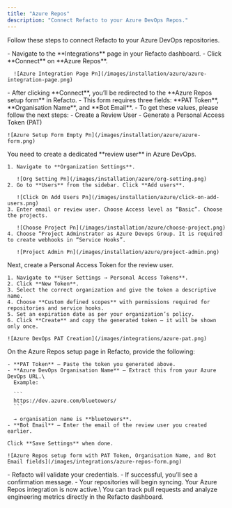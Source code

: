 ```yaml
---
title: "Azure Repos"
description: "Connect Refacto to your Azure DevOps Repos."
---
```


Follow these steps to connect Refacto to your Azure DevOps repositories.

<Steps>
  <Step title="Go to Integrations" icon="window">
    - Navigate to the **Integrations** page in your Refacto dashboard.
    - Click **Connect** on **Azure Repos**.

      ![Azure Integration Page Pn](/images/installation/azure/azure-integration-page.png)
  </Step>
  
  <Step title="Open Azure Repos Setup Form" icon="form">
    - After clicking **Connect**, you’ll be redirected to the **Azure Repos setup form** in Refacto.  
    - This form requires three fields: **PAT Token**, **Organisation Name**, and **Bot Email**.  
    - To get these values, please follow the next steps:  
      - Create a Review User  
      - Generate a Personal Access Token (PAT)  

    ![Azure Setup Form Empty Pn](/images/installation/azure/azure-form.png)
  </Step>
  
  <Step title="Create a Review User" icon="user">
    You need to create a dedicated **review user** in Azure DevOps.

    1. Navigate to **Organization Settings**.

       ![Org Setting Pn](/images/installation/azure/org-setting.png)
    2. Go to **Users** from the sidebar. Click **Add users**.

       ![Click On Add Users Pn](/images/installation/azure/click-on-add-users.png)
    3. Enter email or review user. Choose Access level as “Basic”. Choose the projects.

       ![Choose Project Pn](/images/installation/azure/choose-project.png)
    4. Choose “Project Adminstrator as Azure Devops Group. It is required to create webhooks in “Service Hooks”.

       ![Project Admin Pn](/images/installation/azure/project-admin.png)
  </Step>
  
  <Step title="Generate a Personal Access Token (PAT)" icon="key">
    Next, create a Personal Access Token for the review user.

    1. Navigate to **User Settings → Personal Access Tokens**.
    2. Click **New Token**.
    3. Select the correct organization and give the token a descriptive name.
    4. Choose **Custom defined scopes** with permissions required for repositories and service hooks.
    5. Set an expiration date as per your organization’s policy.
    6. Click **Create** and copy the generated token — it will be shown only once.

    ![Azure DevOps PAT Creation](/images/integrations/azure-pat.png)
  </Step>
  
  <Step title="Fill in the Setup Form" icon="form">
    On the Azure Repos setup page in Refacto, provide the following:

    - **PAT Token** – Paste the token you generated above.
    - **Azure DevOps Organisation Name** – Extract this from your Azure DevOps URL.\
      Example:

      ```
      https://dev.azure.com/bluetowers/
      ```

      → organisation name is **bluetowers**.
    - **Bot Email** – Enter the email of the review user you created earlier.

    Click **Save Settings** when done.

    ![Azure Repos setup form with PAT Token, Organisation Name, and Bot Email fields](/images/integrations/azure-repos-form.png)
  </Step>
  
  <Step title="Verify the Connection" icon="check">
    - Refacto will validate your credentials.
    - If successful, you’ll see a confirmation message.
    - Your repositories will begin syncing.
  </Step>
  
  <Step title="Done 🎉" icon="party">
    Your Azure Repos integration is now active.\
    You can track pull requests and analyze engineering metrics directly in the Refacto dashboard.
  </Step>
</Steps>